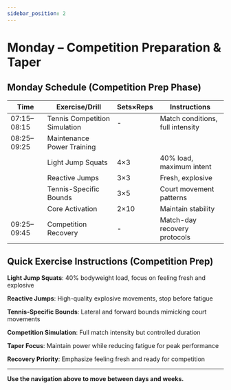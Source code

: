 ```yaml
---
sidebar_position: 2
---
```



<WorkoutNav weekNumber={11} />

# Monday – Competition Preparation & Taper

## Monday Schedule (Competition Prep Phase)

| Time | Exercise/Drill | Sets×Reps | Instructions |
|------|---------------|-----------|--------------|
| 07:15–08:15 | Tennis Competition Simulation | - | Match conditions, full intensity |
| 08:25–09:25 | Maintenance Power Training | | |
| | Light Jump Squats | 4×3 | 40% load, maximum intent |
| | Reactive Jumps | 3×3 | Fresh, explosive |
| | Tennis-Specific Bounds | 3×5 | Court movement patterns |
| | Core Activation | 2×10 | Maintain stability |
| 09:25–09:45 | Competition Recovery | - | Match-day recovery protocols |

## Quick Exercise Instructions (Competition Prep)

**Light Jump Squats**: 40% bodyweight load, focus on feeling fresh and explosive

**Reactive Jumps**: High-quality explosive movements, stop before fatigue

**Tennis-Specific Bounds**: Lateral and forward bounds mimicking court movements

**Competition Simulation**: Full match intensity but controlled duration

**Taper Focus**: Maintain power while reducing fatigue for peak performance

**Recovery Priority**: Emphasize feeling fresh and ready for competition

---

**Use the navigation above to move between days and weeks.**
